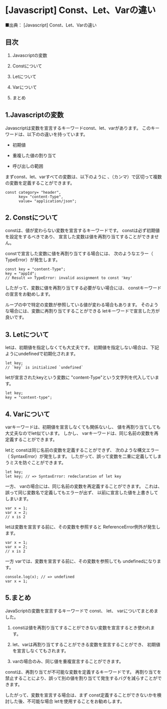 
# [Javascript] Const、Let、Varの違い

■出典： [Javascript] Const、Let、Varの違い

## 目次

1. Javascriptの変数

1. Constについて

1. Letについて

1. Varについて

1. まとめ

## 1.Javascriptの変数

Javascriptは変数を宣言するキーワードconst、let、varがあります。
このキーワードは、以下のの違いを持っ​​ています。

* 初期値

* 重複した値の割り当て

* 呼び出しの範囲

まずconst、let、varすべての変数は、以下のように
、（カンマ）で区切って複数の変数を定義することができます。

    const category= "header",
          key= "content-Type",
          value= "application/json";

## 2. Constについて

constは、値が変わらない変数を宣言するキーワードです。 
constは必ず初期値を設定をするべきであり、
宣言した変数は値を再割り当てすることができません。

constで宣言した変数に値を再割り当てする場合には、
次のようなエラー（ TypeError）が発生します。

    const key = "content-Type";
    key = "appId"; 
    // Result => TypeError: invalid assignment to const 'key'

したがって、変数に値を再割り当てする必要がない場合には、 
constキーワードの宣言をお勧めします。

ループの中で特定の変数が参照している値が変わる場合もあります。 
そのような場合には、変数に再割り当てすることができる letキーワードで宣言した方が良いです。

## 3. Letについて

letは、初期値を指定しなくても大丈夫です。 
初期値を指定しない場合は、下記ようにundefinedで初期化されます。

    let key;
    // `key` is initialized `undefined`

letが宣言されたkeyという変数に "content-Type"という文字列を代入しています。

    let key;
    key = "content-type";

## 4. Varについて

varキーワードは、初期値を宣言しなくても関係ないし、
値を再割り当てしても大丈夫なのでlet似ています。
しかし、 varキーワードは、同じ名前の変数を再定義することができます。

letと constは同じ名前の変数を定義することができず、
次のような構文エラー（ SyntaxError）が発生します。 
したがって、誤って変数を二重に定義してしまうミスを防ぐことができます。

    let key;
    let key; // => SyntaxError: redeclaration of let key

一方、 varの場合には、同じ名前の変数を再定義することができます。 
これは、誤って同じ変数名で定義してもエラーが出ず、
以前に宣言した値を上書きしてしまいます。

    var x = 1;
    var x = 2;
    // x is 2

letは変数を宣言する前に、その変数を参照すると ReferenceError例外が発生します。

    var x = 1;
    var x = 2;
    // x is 2

一方 varでは、変数を宣言する前に、その変数を参照しても undefinedになります。

    console.log(x); // => undefined
    var x = 1;

## 5.まとめ

JavaScriptの変数を宣言するキーワードで const、 let、 varについてまとめました。

1. constは値を再割り当てすることができない変数を宣言するとき使われます。

1. let、varは再割り当てすることができる変数を宣言することができ、
初期値を宣言しなくてもされます。

1. varの場合のみ、同じ値を重複宣言することができます。

constは、再割り当てが不可能な変数を定義するキーワードです。 
再割り当てを禁止することにより、誤って別の値を割り当てて発生するバグを減らすことができます。

したがって、変数を宣言する場合は、まず const定義することができないかを検討した後、不可能な場合 letを使用することをお勧めします。
